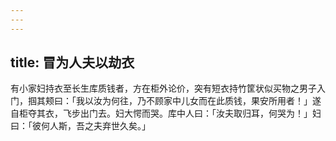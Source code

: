 ```yaml
---
---
---
```

title: 冒为人夫以劫衣
---



有小家妇持衣至长生库质钱者，方在柜外论价，突有短衣持竹筐状似买物之男子入门，掴其颊曰：「我以汝为何往，乃不顾家中儿女而在此质钱，果安所用者！」遂自柜夺其衣，飞步出门去。妇大愕而哭。库中人曰：「汝夫取归耳，何哭为！」妇曰：「彼何人斯，吾之夫弃世久矣。」